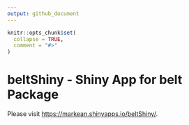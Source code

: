 ```yaml
---
output: github_document
---
```


<!-- README.md is generated from README.Rmd. Please edit that file -->

```r
knitr::opts_chunk$set(
  collapse = TRUE,
  comment = "#>"
)
```

# beltShiny - Shiny App for **belt** Package

<!-- badges: start -->
<!-- badges: end -->

Please visit <https://markean.shinyapps.io/beltShiny/>.
